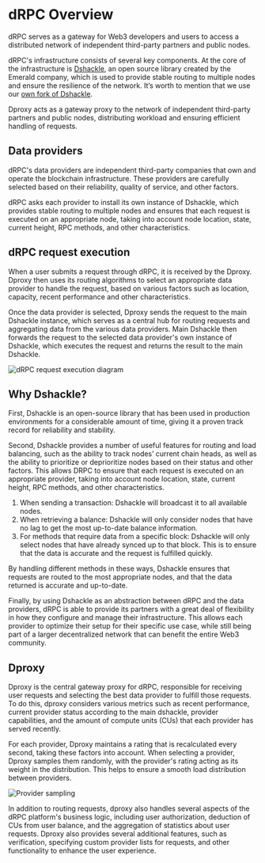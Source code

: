 
<Head>
  <title>Overview of dRPC | How It Works</title>
  <meta
    name="description"
    content="Find out how dRPC leverages Dshackle and Dproxy to deliver reliable and efficient blockchain data services, utilizing a network of vetted independent data providers."
  />
</Head>

# dRPC Overview

dRPC serves as a gateway for Web3 developers and users to access a distributed network of independent third-party partners and public nodes.

dRPC's infrastructure consists of several key components. At the core of the infrastructure is [Dshackle](https://github.com/emeraldpay/dshackle), an open source library created by the Emerald company, which is used to provide stable routing to multiple nodes and ensure the resilience of the network. It’s worth to mention that we use our [own fork of Dshackle](https://github.com/p2p-org/dshackle).

Dproxy acts as a gateway proxy to the network of independent third-party partners and public nodes, distributing workload and ensuring efficient handling of requests.

## Data providers

dRPC's data providers are independent third-party companies that own and operate the blockchain infrastructure. These providers are carefully selected based on their reliability, quality of service, and other factors.

dRPC asks each provider to install its own instance of Dshackle, which provides stable routing to multiple nodes and ensures that each request is executed on an appropriate node, taking into account node location, state, current height, RPC methods, and other characteristics.

## dRPC request execution

When a user submits a request through dRPC, it is received by the Dproxy. Dproxy then uses its routing algorithms to select an appropriate data provider to handle the request, based on various factors such as location, capacity, recent performance and other characteristics.

Once the data provider is selected, Dproxy sends the request to the main Dshackle instance, which serves as a central hub for routing requests and aggregating data from the various data providers. Main Dshackle then forwards the request to the selected data provider's own instance of Dshackle, which executes the request and returns the result to the main Dshackle.

<Image src={drpc} alt="dRPC request execution diagram" sizes="55vw" />

## Why Dshackle?

First, Dshackle is an open-source library that has been used in production environments for a considerable amount of time, giving it a proven track record for reliability and stability.

Second, Dshackle provides a number of useful features for routing and load balancing, such as the ability to track nodes’ current chain heads, as well as the ability to prioritize or deprioritize nodes based on their status and other factors. This allows DRPC to ensure that each request is executed on an appropriate provider, taking into account node location, state, current height, RPC methods, and other characteristics.

1. When sending a transaction: Dshackle will broadcast it to all available nodes.
2. When retrieving a balance: Dshackle will only consider nodes that have no lag to get the most up-to-date balance information.
3. For methods that require data from a specific block: Dshackle will only select nodes that have already synced up to that block. This is to ensure that the data is accurate and the request is fulfilled quickly.

By handling different methods in these ways, Dshackle ensures that requests are routed to the most appropriate nodes, and that the data returned is accurate and up-to-date.

Finally, by using Dshackle as an abstraction between dRPC and the data providers, dRPC is able to provide its partners with a great deal of flexibility in how they configure and manage their infrastructure. This allows each provider to optimize their setup for their specific use case, while still being part of a larger decentralized network that can benefit the entire Web3 community.

## Dproxy

Dproxy is the central gateway proxy for dRPC, responsible for receiving user requests and selecting the best data provider to fulfill those requests. To do this, dproxy considers various metrics such as recent performance, current provider status according to the main dshackle, provider capabilities, and the amount of compute units (CUs) that each provider has served recently.

For each provider, Dproxy maintains a rating that is recalculated every second, taking these factors into account. When selecting a provider, Dproxy samples them randomly, with the provider's rating acting as its weight in the distribution. This helps to ensure a smooth load distribution between providers.

<Image src={sampling} alt="Provider sampling" sizes="55vw" />

In addition to routing requests, dproxy also handles several aspects of the dRPC platform's business logic, including user authorization, deduction of CUs from user balance, and the aggregation of statistics about user requests. Dproxy also provides several additional features, such as verification, specifying custom provider lists for requests, and other functionality to enhance the user experience.
